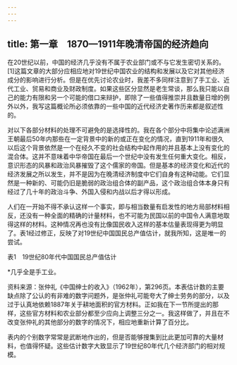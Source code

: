 ```yaml
---
---
---
```

title: 第一章　1870—1911年晚清帝国的经济趋向
---



在20世纪以前，中国的经济几乎没有不属于农业部门或不与它发生密切关系的。[1]这篇文章的大部分应相应地对19世纪中国农业的结构和发展以及它对其他经济成分的影响进行分析。但是在优先讨论农业时，我差不多同样注意到了手工业、近代工业、贸易和商业及财政制度。如果这些区分显然是老生常谈，那么我只能以自己的能力有限和另一个可能的借口来辩护，即除了一些值得推崇并且数量日增的例外以外，我写这篇概论所必须依靠的一些中国的近代经济史著作历来都是叙述性的。

对以下各部分材料的处理不可避免的是选择性的。我在各个部分中将集中论述满洲王朝最后50年内那些在一定背景中的新的或正在变化的情况，直到1911年和很久以后这个背景依然是一个在经久不变的社会结构中起作用的并且基本上没有变化的混合体。这并不意味着中华帝国在最后一个世纪中没有发生任何重大变化。相反，意识形态的风暴和政治风暴摧毁了这个儒家的帝国。但是基本的经济变化和近代的经济发展之所以发生，并不是因为在晚清经济制度中它们自身有这种动能。它们显然是一种新的、可能仍旧是脆弱的政治组合体的副产品，这个政治组合体本身只有经过了几十年的政治斗争、外国入侵和内战以后才得以形成。

人们在一开始不得不承认这样一个事实，即与相当数量有启发性的地方局部材料相反，还没有一种全面的精确的计量材料，也不可能为民国以前的中国令人满意地取得这样的材料。这种情况再也没有比像国民收入这样的基本估量表现得更为明显了。表1经过修正，反映了对19世纪中国国民总产值估计，就我所知，这是唯一的尝试。

表1　19世纪80年代中国国民总产值估计



*几乎全是手工业。



资料来源：张仲礼《中国绅士的收入》（1962年），第296页。本表估计数的主要缺点除了公认的有非难的数字问题外，是张仲礼可能夸大了绅士劳务的部分，以及过于认真地依赖1887年关于耕地面积的官方材料。正如我在下一节所提出的那样，这些官方材料和农业部分都至少应向上调整三分之一。我这样做了，并且在不改变张仲礼的其他部分的数字的情况下，相应地重新计算了百分比。

表内的个别数字常常是武断地作出的，但是否能够搜集到比此更加可靠的大量材料，也值得怀疑。这些估计数字大致显示了19世纪80年代几个经济部门的相对规模。
